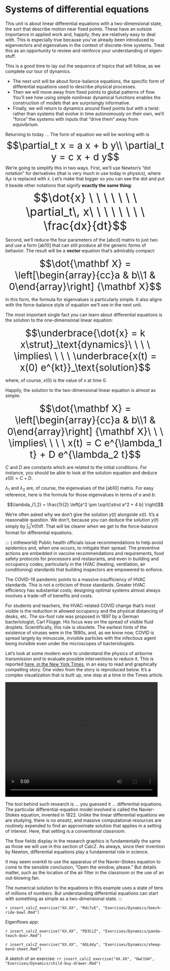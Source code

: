 # Systems of differential equations

This unit is about linear differential equations with a two-dimensional state, the sort that describe motion near fixed points. These have an outsize importance in applied work and, happily, they are relatively easy to deal with. This is especially true because you've already been introduced to eigenvectors and eigenvalues in the context of discrete-time systems. Treat this as an opportunity to review and reinforce your understanding of eigen-stuff.

This is a good time to lay out the sequence of topics that will follow, as we complete our tour of dynamics.

* The next unit will be about force-balance equations, the specific form of differential equations used to describe physical processes.
* Then we will move away from fixed points to global patterns of flow. You'll see how using simple nonlinear dynamical functions enables the construction of models that are surprisingly informative.
* Finally, we will return to dynamics around fixed points but with a twist: rather than systems that evolve in time autonomously on their own, we'll "force" the systems with inputs that "drive them" away from equivibrium.

Returning to today ... The form of equation we will be working with is
<div style="font-size: 30px; text-align:center;">$$\partial_t x = a x + b y\\
\partial_t y = c x + d y$$</div>

We're going to simplify this in two ways. First, we'll use Newton's "dot notation" for derivatives (that is very much in use today in physics), where $\partial_t x$ is replaced with $\dot{x}$. Let's make that bigger so you can see the dot and put it beside other notations that signify **exactly the same thing**:
<div style="font-size: 36px; text-align:center;">$$\dot{x} \ \ \ \ \ \ \ \partial_t\, x\ \ \ \ \ \ \ \ \frac{dx}{dt}$$</div>

Second, we'll reduce the four parameters of the [abcd] matrix to just two and use a form [ab10] that can still produce all the generic forms of behavior. The result will be a **vector** equation that's admirably compact:

<div style="font-size: 30px; text-align:center;">$$\dot{\mathbf X} = \left[\begin{array}{cc}a & b\\1 & 0\end{array}\right] {\mathbf X}$$</div>
In this form, the formula for eigenvalues is particularly simple. It also aligns with the force-balance style of equation we'll see in the next unit.

The most important single fact you can learn about differential equations is the solution to the one-dimensional linear equation:

<div style="font-size: 30px; text-align:center;">$$\underbrace{\dot{x} = k x\strut}_\text{dynamics}\ \ \ \ \implies\ \ \ \ \underbrace{x(t) = x(0) e^{kt}}_\text{solution}$$</div> where, of course, $x(0)$ is the value of $x$ at time 0.

Happily, the solution to the two-dimensional linear equation is almost as simple:

<div style="font-size: 30px; text-align:center;">
$$\dot{\mathbf X} = \left[\begin{array}{cc}a & b\\1 & 0\end{array}\right] {\mathbf X}\ \ \ \implies\ \ \ \ x(t) = C e^{\lambda_1 t} + D e^{\lambda_2 t}$$</div>

$C$ and $D$ are constants which are related to the initial conditions. For instance, you should be able to look at the solution equation and deduce $x(0) = C + D$.

$\lambda_1$ and $\lambda_2$ are, of course, the eigenvalues of the [ab10] matrix. For easy reference, here is the formula for those eigenvalues in terms of $a$ and $b$:

$$\lambda_{1,2} = \frac{1}{2} \left[a^2 \pm \sqrt{\strut a^2 + 4 b} \right]$$

::: {.why}
We're often asked why we don't give the solution $y(t)$ alongside $x(t)$. It's a reasonable question. We don't, because you can deduce the solution $y(t)$ simply by $\int_0^t x(t) dt$. That will be clearer when we get to the force-balance format for differential equations.
:::


::: {.intheworld}
Public health officials issue recommendations to help avoid epidemics and, when one occurs, to mitigate their spread. The preventive actions are embedded in vaccine recommendations and requirements, food safety protocols for processors and restaurants, and even in building and occupancy codes, particularly in the HVAC (heating, ventilation, air conditioning) standards that building inspectors are empowered to enforce.

The COVID-19 pandemic points to a massive insufficiency of HVAC standards. This is not a criticism of those standards. Greater HVAC efficiency has substantial costs; designing optimal systems almost always involves a trade-off of benefits and costs.

For students and teachers, the HVAC-related COVID change that's most visible is the reduction in allowed occupancy and the physical distancing of desks, etc. The six-foot rule was proposed in 1897 by a German bacteriologist, Carl Flügge. His focus was on the spread of visible fluid droplets. Scientifically, this rule is obsolete. The earliest hints of the existence of viruses were in the 1890s, and, as we know now, COVID is spread largely by minuscule, invisible particles with the infectious agent being invisible even under the microscopes of bacteriologists.

Let's look at some modern work to understand the physics of airborne transmission and to evaluate possible interventions to reduce it. This is reported [here, in the New York Times](https://www.nytimes.com/interactive/2021/02/26/science/reopen-schools-safety-ventilation.html), in an easy to read and graphically compelling story. One video from the story is reproduced below. It's a complex visualization that is built up, one step at a time in the Times article.

<video width="480" height="360" controls>
  <source src="www/92072_1_classroom-covid-hp-promo_wg_720p.mp4" type="video/mp4">
</video>

The tool behind such research is ... you guessed it ... differential equations. The particular differential-equation model involved is called the Navier-Stokes equation, invented in 1822. Unlike the linear differential equations we are studying, there is no *ansatz*, and massive computational resources are routinely expended to find an approximate solution that applies in a setting of interest. Here, that setting is a conventional classroom.

The flow fields display in the research graphics is fundamentally the same as those we will use in this section of CalcZ. As always, since their invention by Newton, differential equations play a fundamental role in science.

It may seem overkill to use the apparatus of the Navier-Stokes equation to come to the sensible conclusion, "Open the window, please." But details matter, such as the location of the air filter in the classroom or the use of an out-blowing fan.

The numerical solution to the equations in this example uses a state of tens of millions of numbers. But understanding differential equations can start with something as simple as a two-dimensional state.
:::







`r insert_calcZ_exercise("XX.XX", "Rdc7vE", "Exercises/Dynamics/beech-ride-bowl.Rmd")`

Eigenflows app:


`r insert_calcZ_exercise("XX.XX", "PD3CiZ", "Exercises/Dynamics/panda-teach-door.Rmd")`

`r insert_calcZ_exercise("XX.XX", "6OL44y", "Exercises/Dynamics/sheep-bend-sheet.Rmd")`

A sketch of an exercise:
`rr insert_calcZ_exercise("XX.XX", "OwCtGH", "Exercises/Dynamics/child-buy-drawer.Rmd")`



